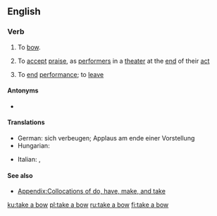 ==English==

===Verb===
{{en-verb|head=[[take]] a [[bow]]|takes a bow|taking a bow|took a bow|taken a bow}}

# To [[bow]].
# {{lb|en|idiomatic}} To [[accept]] [[praise]], as [[performer]]s in a [[theater]] at the [[end]] of their [[act]]
# {{lb|en|idiomatic}} To [[end]] [[performance]]; to [[leave]]

====Antonyms====
* {{l|en|make one's bow}}

====Translations====
{{trans-top|to accept applause at the end of a performance}}
* German: sich verbeugen; Applaus am ende einer Vorstellung {{t+|de|akzeptieren}}
* Hungarian: {{t+|hu|meghajol}}
{{trans-mid}}
* Italian: {{t|it|inchinarsi}}, {{t+|it|fare}} {{t+|it|un}} {{t+|it|inchino}}
{{trans-bottom}}

====See also====
* [[Appendix:Collocations of do, have, make, and take]]

[[ku:take a bow]]
[[pl:take a bow]]
[[ru:take a bow]]
[[fi:take a bow]]